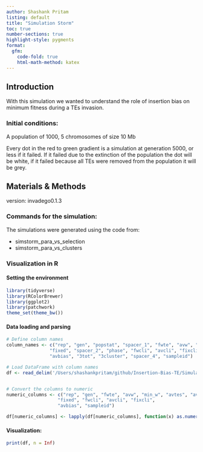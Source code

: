 ```yaml
---
author: Shashank Pritam
listing: default
title: "Simulation Storm"
toc: true
number-sections: true
highlight-style: pygments
format: 
  gfm: 
    code-fold: true
    html-math-method: katex
---
```


## Introduction

With this simulation we wanted to understand the role of insertion bias
on minimum fitness during a TEs invasion.

### Initial conditions:

A population of 1000, 5 chromosomes of size 10 Mb

Every dot in the red to green gradient is a simulation at generation
5000, or less if it failed. If it failed due to the extinction of the
population the dot will be white, if it failed because all TEs were
removed from the population it will be grey.

## Materials & Methods

version: invadego0.1.3

### Commands for the simulation:

The simulations were generated using the code from:

-   simstorm_para_vs_selection
-   simstorm_para_vs_clusters

### Visualization in R

#### Setting the environment
```r
library(tidyverse)
library(RColorBrewer)
library(ggplot2)
library(patchwork)
theme_set(theme_bw())
```


#### Data loading and parsing
```r
# Define column names
column_names <- c("rep", "gen", "popstat", "spacer_1", "fwte", "avw", "min_w", "avtes", "avpopfreq",
                "fixed", "spacer_2", "phase", "fwcli", "avcli", "fixcli", "spacer_3",
                "avbias", "3tot", "3cluster", "spacer_4", "sampleid")

# Load DataFrame with column names
df <- read_delim('/Users/shashankpritam/github/Insertion-Bias-TE/Simulation-Results_Files/simulation_storm/07thAug23at0626PM/combined.txt', delim='\t', col_names = column_names)


# Convert the columns to numeric
numeric_columns <- c("rep", "gen", "fwte", "avw", "min_w", "avtes", "avpopfreq",
                   "fixed", "fwcli", "avcli", "fixcli",
                   "avbias", "sampleid")

df[numeric_columns] <- lapply(df[numeric_columns], function(x) as.numeric(as.character(x)))

```

#### Visualization:
```r
print(df, n = Inf)
```